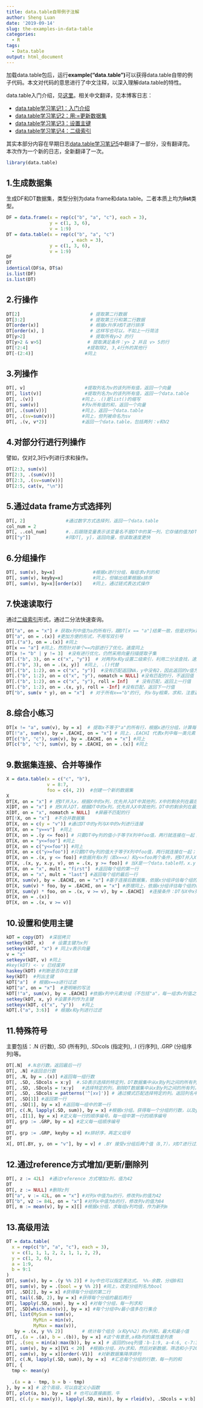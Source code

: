 ```yaml
---
title: data.table自带例子注解
author: Sheng Luan
date: '2019-09-14'
slug: the-examples-in-data-table
categories:
  - R
tags:
  - Data.table
output: html_document
---
```


加载data.table包后，运行**example("data.table")**可以获得data.table自带的例子代码。本文对代码的意思进行了中文注释，以深入理解data.table的特性。

data.table入门介绍，见[这里](https://cloud.r-project.org/web/packages/data.table/vignettes/datatable-intro.html)。相关中文翻译，见本博客日志：

* [data.table学习笔记1：入门介绍](https://luansheng.netlify.com/2017/07/03/data-table-note-1/)
* [data.table学习笔记2：用:=更新数据集](https://luansheng.netlify.com/2017/07/07/data-table-note-2/)
* [data.table学习笔记3：设置主键](https://luansheng.netlify.com/2017/07/12/data-table-note-3/)
* [data.table学习笔记4：二级索引](https://luansheng.netlify.com/2017/07/13/data-table-note-4/)

其实本部分内容在早期日志[data.table学习笔记5](https://luansheng.netlify.com/2017/09/03/data-table-note-5/)中翻译了一部分，没有翻译完。本次作为一个新的日志，全新翻译了一次。

```r
library(data.table)
```

## 1.生成数据集
生成DF和DT数据集，类型分别为data frame和data.table。二者本质上均为**list**类型。
```r
DF = data.frame(x = rep(c("b", "a", "c"), each = 3),
                y = c(1, 3, 6),
                v = 1:9)
DT = data.table(x = rep(c("b", "a", "c")
                        , each = 3),
                y = c(1, 3, 6),
                v = 1:9)
DF
DT
identical(DF$a, DT$a)
is.list(DF)
is.list(DT)
```
## 2.行操作
```r
DT[2]                          # 提取第二行数据
DT[3:2]                        # 提取第三行和第二行数据
DT[order(x)]                   # 根据x升序对DT进行排序
DT[order(x), ]                 # 这样写也可以，不如上一行简洁
DT[y>2]                        # 提取所有y>2 的行
DT[y>2 & v>5]                 # 提取满足条件：y> 2 并且 v> 5的行
DT[!2:4]                      #提取除2, 3,4行外的其他行
DT[-(2:4)]                   #同上
```

## 3.列操作
```r
DT[, v]                      #提取列名为v的该列所有值，返回一个向量
DT[, list(v)]                #提取列名为v的该列所有值，返回一个data.table
DT[, .(v)]                  #同上，.()是list()的缩写
DT[, sum(v)]                #列v所有值的和，返回一个向量
DT[, .(sum(v))]             #同上，返回一个data.table
DT[, .(sv=sum(v))]          #同上，但列被命名为sv
DT[, .(v, v*2)]             #返回一个data.table，包括两列：v和V2
```

## 4.对部分行进行列操作
譬如，仅对2,3行v列进行求和操作。
```r
DT[2:3, sum(v)]
DT[2:3, .(sum(v))]
DT[2:3, .(sv=sum(v))] 
DT[2:5, cat(v, "\n")]
```

## 5.通过data frame方式选择列
```r
DT[, 2]               #通过数字方式选择列，返回一个data.table
col_num = 2
DT[, ..col_num]       #..后跟随变量表示该变量名不是DT中的某一列，它存储的值为DT中的列名。
DT[["y"]]             #同DT[, y]，返回向量，但读取速度更快
```
## 6.分组操作
```r
DT[, sum(v), by=x]              #根据x进行分组，每组求v列的和
DT[, sum(v), keyby=x]           #同上，但输出结果根据x排序
DT[, sum(v), by=x][order(x)]    #同上，通过链式表达式操作
```

## 7.快速读取行
通过[二级索引](https://luansheng.netlify.com/2017/07/13/data-table-note-4/)形式，通过二分法快速查询。
```r
DT["a", on = "x"] # 获取x列中值为a的所有行，跟DT[x == "a"]结果一致，但是对列x建立主键，二分法搜索，更快
DT["a", on = .(x)] #更加方便的形式，不用写双引号
DT[.("a"), on = .(x)] #同上
DT[x == "a"] #同上，然而针对单个==内部进行了优化，速度同上
DT[x != "b" | y != 3]  #没有进行优化，仍然采用向量扫描提取子集
DT[.("b", 3), on = c("x", "y")]  # 对两列x和y设置二级索引，利用二分法查找，速度快
DT[.("b", 3), on = .(x, y)]  #同上, .()代替
DT[.("b", 1:2), on = c("x", "y")]  #没有匹配返回NA，y中没有2，因此返回的v值为NA
DT[.("b", 1:2), on = c("x", "y"), nomatch = NULL] #没有匹配的行，不返回值
DT[.("b", 1:2), on = c("x", "y"), roll = Inf]   # 没有匹配，返回上一行值
DT[.("b", 1:2), on = .(x, y), roll = -Inf] #没有匹配，返回下一行值
DT["b", sum(v * y), on = "x"]  # 对于所有x=="b"的行, 列v与y相乘，求和，注意返回的是向量
```

## 8.综合小练习
```r
DT[x != "a", sum(v), by = x]  # 提取x不等于"a"的所有行，根据x进行分组，计算每一组v列数值之和
DT[!"a", sum(v), by = .EACHI, on = "x"] # 同上，.EACHI 代表x列中每一类元素
DT[c("b", "c"), sum(v), by = .EACHI, on = "x"] #同上
DT[c("b", "c"), sum(v), by = .EACHI, on = .(x)] #同上
```

## 9.数据集连接、合并等操作
```r
X = data.table(x = c("c", "b"),
               v = 8:7,
               foo = c(4, 2))  #创建一个新的数据集
X
DT[X, on = "x"] # 把DT并入x，根据X中的x列，优先并入DT中其他列，X中的剩余列在最后，如果有跟DT重复的列名，加i.作为前缀；加i指明了这一列来自X
X[DT, on = "x"] # 把X并入DT，根据DT中的x列，优先并入X中其他列，DT中的剩余列在最后，如果有跟X重复的列名，加i.作为前缀；加i指明了这一列来自DT，不匹配的用NA填充
X[DT, on = "x", nomatch = NULL]  #屏蔽不匹配的行
DT[!X, on = "x"]  #不合并数据集
DT[X, on = c(y = "v")] #通过DT中的y列与X中的v列进行连接
DT[X, on = "y==v"]  #同上
DT[X, on = .(y <= foo)] # 只要DT中y列的值小于等于X列中foo值，两行就连接在一起；注意再返回的结果，y列实际是X中foo列的值
DT[X, on = "y<=foo"] #同上
DT[X, on = c("y<=foo")] #同上
DT[X, on = c("y>=foo")] #只要DT中y列的值大于等于X列中foo值，两行就连接在一起；注意再返回的结果，y列实际是X中foo列的值
DT[X, on = .(x, y <= foo)] #依据共有x列（即x==x）和y<=foo两个条件，把DT并入X中；
DT[X, .(x, y, x.y, v), on = .(x, y >= foo)] # 当X是一个data.table时，x.y 指的是DT中的y；i.x值得时X中的x
DT[X, on = "x", mult = "first"]  #返回每个组的第一行
DT[X, on = "x", mult = "last"] #返回每个组的最后一行
DT[X, sum(v), by = .EACHI, on = "x"] #基于连接后数据集，依据x分组评估每个组的v列值之和
DT[X, sum(v) * foo, by = .EACHI, on = "x"] #原理同上，依据x分组评估每个组的v列值之和与foo之积
DT[X, sum(y) * foo, on = .(x, v >= v), by = .EACHI]  #连接条件：DT与X中x列相等，DT中v列大于X中v列
DT[X, on = .(x)]
DT[X, on = .(x, v >= v)]
```

## 10.设置和使用主键
```r
kDT = copy(DT)  #深层拷贝
setkey(kDT, x)   # 设置主键为x列
setkeyv(kDT, "x") # 同上v表示向量
v = "x"
setkeyv(kDT, v) #同上
#key(kDT) <- v 已经废弃
haskey(kDT) #判断是否存在主键
key(kDT)  #列出主键
kDT["a"]  # 根据x==a进行过滤
kDT["a", on = "x"]  #更明晰的写法
kDT[!"a", sum(v), by = .EACHI] #依据x列中元素分组（不包括"a"，每一组求v列值之和
setkey(kDT, x, y) #设置多列作为主键
setkeyv(kDT, c("x", "y"))   #同上
kDT[.("a", 3:6)]  # 根据x和y列进行过滤
```

## 11.特殊符号
主要包括：.N (行数), .SD (所有列), .SDcols (指定列), .I (行序列), .GRP (分组序列)等。
```r
DT[.N]  #.N总行数。返回最后一行
DT[, .N] #返回总行数
DT[, .N, by = .(x)] #返回每一组行数
DT[, .SD, .SDcols = x:y]  #.SD表示选择的特定列，DT数据集中从x到y列之间的所有列，包括x和y
DT[, .SD, .SDcols = !x:y]   #选择特定的列，剔除DT数据集中从x到y列之间的所有列，包括x和y
DT[, .SD, .SDcols = patterns('^[xv]')] # 通过模式匹配选择特定的列。返回列名中包括x或者v的数据集。可以模式匹配是个好东西！
DT[, .SD[1]] #返回第一行
DT[, .SD[1], by = x] #返回每一组中的第一行
DT[, c(.N, lapply(.SD, sum)), by = x] #根据x分组。获得每一个分组的行数，以及y和v列之和
DT[, .I[1], by = x] #定义每一行的顺序编号。每一组中第一行的顺序编号
DT[, grp := .GRP, by = x] #定义每一组顺序编号
DT
DT[, grp := .GRP, keyby = x] #x排好序，再定义组号
DT
X[, DT[.BY, y, on = "v"], by = v] # .BY 接受v分组后两个值（8,7），对DT进行过滤，获取y值。返回一个data.table，其中v来自X，V1来自DT中的y。

```

## 12.通过reference方式增加/更新/删除列
```r
DT[, z := 42L]  #通过reference 方式增加z列，值为42
DT
DT[, z := NULL] #删除z列
DT["a", v := 42L, on = "x"] #对列x中值为a的行，修改列v的值为42
DT["b", v2 := 84L, on = "x"] #对列x中值为b的行，修改列v的值为84
DT[, m := mean(v), by = x][] #根据x分组，求每组v列均值，作为新列m
```

## 13.高级用法
```r
DT = data.table(
  x = rep(c("b", "a", "c"), each = 3),
  v = c(1, 1, 1, 2, 2, 1, 1, 2, 2),
  y = c(1, 3, 6),
  a = 1:9,
  b = 9:1
)
DT[, sum(v), by = .(y %% 2)] # by中也可以指定表达式。 %%-余数，分组0和1
DT[, sum(v), by = .(bool = y %% 2)] #同上，改变分组列名为bool
DT[, .SD[2], by = x] #获得每个分组的第二行
DT[, tail(.SD, 2), by = x] #获得每个分组的最后两行
DT[, lapply(.SD, sum), by = x] #对每个分组，每一列求和
DT[, .SD[which.min(v)], by = x] #每个分组中v最小值多在行集合
DT[, list(MySum = sum(v),
          MyMin = min(v),
          MyMax = max(v)),
   by = .(x, y %% 2)]       # 统计每个组合（x和y%%2）的v列和，最大和最小值
DT[, .(a = .(a), b = .(b)), by = x] #这个有意思,a和b列的属性是列表
DT[, .(seq = min(a):max(b)), by = x] # 返回的seq列值：b-1:9, a-4:6, c-7:3
DT[, sum(v), by = x][V1 < 20]  #根据x分组，对v求和，然后对新数据，筛选和小于20的行
DT[, sum(v), by = x][order(-V1)]  #对新数据集降序排列
DT[, c(.N, lapply(.SD, sum)), by = x]  #汇总每个分组的行数，每一列的和
DT[, {
  tmp <- mean(y)
  
  .(a = a - tmp, b = b - tmp)
}, by = x] # 这个高级，可以自定义小函数
DT[, plot(a, b), by = x] # 也可以直接画图，牛
DT[, c(.(y = max(y)), lapply(.SD, min)), by = rleid(v), .SDcols = v:b] #这个也很复杂 rleid函数功能类似.GRP
```

